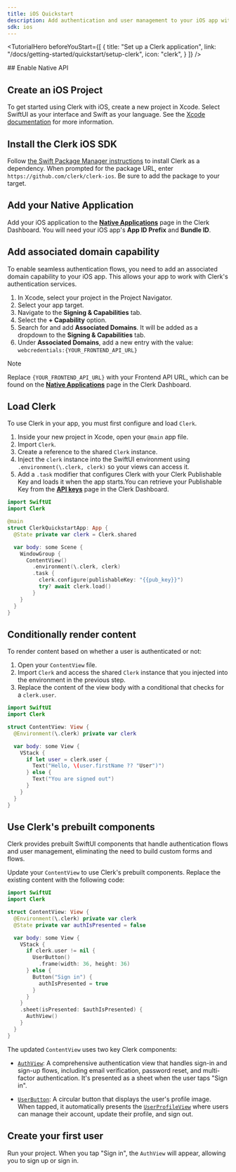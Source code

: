 ```yaml
---
title: iOS Quickstart
description: Add authentication and user management to your iOS app with Clerk.
sdk: ios
---
```


<TutorialHero
  beforeYouStart={[
{
title: "Set up a Clerk application",
link: "/docs/getting-started/quickstart/setup-clerk",
icon: "clerk",
}
]}
/>

<Steps>
  ## Enable Native API
  
  <Include src="_partials/native-api-callout" />

  ## Create an iOS Project

  To get started using Clerk with iOS, create a new project in Xcode. Select SwiftUI as your interface and Swift as your language.
  See the [Xcode documentation](https://developer.apple.com/documentation/xcode/creating-an-xcode-project-for-an-app) for more information.

  ## Install the Clerk iOS SDK

  Follow [the Swift Package Manager instructions](https://developer.apple.com/documentation/xcode/adding-package-dependencies-to-your-app) to install Clerk as a dependency.
  When prompted for the package URL, enter `https://github.com/clerk/clerk-ios`. Be sure to add the package to your target.

  ## Add your Native Application

  Add your iOS application to the [**Native Applications**](https://dashboard.clerk.com/last-active?path=/native-applications) page in the Clerk Dashboard. You will need your iOS app's **App ID Prefix** and **Bundle ID**.

  ## Add associated domain capability

  To enable seamless authentication flows, you need to add an associated domain capability to your iOS app. This allows your app to work with Clerk's authentication services.

  1. In Xcode, select your project in the Project Navigator.
  1. Select your app target.
  1. Navigate to the **Signing & Capabilities** tab.
  1. Select the **+ Capability** option.
  1. Search for and add **Associated Domains**. It will be added as a dropdown to the **Signing & Capabilities** tab.
  1. Under **Associated Domains**, add a new entry with the value: `webcredentials:{YOUR_FRONTEND_API_URL}`

  > [!NOTE]
  > Replace `{YOUR_FRONTEND_API_URL}` with your Frontend API URL, which can be found on the [**Native Applications**](https://dashboard.clerk.com/last-active?path=native-applications) page in the Clerk Dashboard.

  ## Load Clerk

  To use Clerk in your app, you must first configure and load `Clerk`.

  1. Inside your new project in Xcode, open your `@main` app file.
  1. Import `Clerk`.
  1. Create a reference to the shared `Clerk` instance.
  1. Inject the `clerk` instance into the SwiftUI environment using `.environment(\.clerk, clerk)` so your views can access it.
  1. Add a `.task` modifier that configures Clerk with your Clerk Publishable Key and loads it when the app starts.<SignedOut>You can retrieve your Publishable Key from the [**API keys**](https://dashboard.clerk.com/last-active?path=api-keys) page in the Clerk Dashboard.</SignedOut>

  ```swift {{ filename: 'ClerkQuickstartApp.swift', mark: [2, 6, [11, 15]] }}
  import SwiftUI
  import Clerk

  @main
  struct ClerkQuickstartApp: App {
    @State private var clerk = Clerk.shared

    var body: some Scene {
      WindowGroup {
        ContentView()
          .environment(\.clerk, clerk)
          .task {
            clerk.configure(publishableKey: "{{pub_key}}")
            try? await clerk.load()
          }
      }
    }
  }
  ```

  ## Conditionally render content

  To render content based on whether a user is authenticated or not:

  1. Open your `ContentView` file.
  1. Import `Clerk` and access the shared `Clerk` instance that you injected into the environment in the previous step.
  1. Replace the content of the view body with a conditional that checks for a `clerk.user`.

  ```swift {{ filename: 'ContentView.swift', mark: [2, 5, [8, 14]] }}
  import SwiftUI
  import Clerk

  struct ContentView: View {
    @Environment(\.clerk) private var clerk

    var body: some View {
      VStack {
        if let user = clerk.user {
          Text("Hello, \(user.firstName ?? "User")")
        } else {
          Text("You are signed out")
        }
      }
    }
  }
  ```

  ## Use Clerk's prebuilt components

  Clerk provides prebuilt SwiftUI components that handle authentication flows and user management, eliminating the need to build custom forms and flows.

  Update your `ContentView` to use Clerk's prebuilt components. Replace the existing content with the following code:

  ```swift {{ filename: 'ContentView.swift', mark: [2, 5, 6, [9, 21]] }}
  import SwiftUI
  import Clerk

  struct ContentView: View {
    @Environment(\.clerk) private var clerk
    @State private var authIsPresented = false

    var body: some View {
      VStack {
        if clerk.user != nil {
          UserButton()
            .frame(width: 36, height: 36)
        } else {
          Button("Sign in") {
            authIsPresented = true
          }
        }
      }
      .sheet(isPresented: $authIsPresented) {
        AuthView()
      }
    }
  }
  ```

  The updated `ContentView` uses two key Clerk components:

  - [`AuthView`](/docs/reference/components/authentication/auth-view): A comprehensive authentication view that handles sign-in and sign-up flows, including email verification, password reset, and multi-factor authentication. It's presented as a sheet when the user taps "Sign in".

  - [`UserButton`](/docs/reference/components/user/user-button): A circular button that displays the user's profile image. When tapped, it automatically presents the [`UserProfileView`](/docs/reference/components/user/user-profile-view) where users can manage their account, update their profile, and sign out.

  ## Create your first user

  Run your project. When you tap "Sign in", the `AuthView` will appear, allowing you to sign up or sign in.
</Steps>
